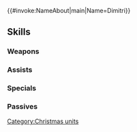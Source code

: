 {{#invoke:NameAbout|main|Name=Dimitri}}{{HeroPage Tabs}}
{{Hero Infobox
|Name=Dimitri
|Title=Blessed Protector
|WeaponType=Green Axe
|MoveType=Cavalry
|Origin=Fire Emblem: Three Houses
|Gender=Male
|actorEN=Chris Hackney
|actorJP=石川界人
|artist=argon
|artist-extra=Trys Inc.
|additionDate=December 14, 2023
|releaseDate=December 14, 2023
|cv1=12
|cv2=300100
|TagID=冬祭ディミトリ
|InternalID=1037
|Properties=special
|description=Crown prince of the Holy Kingdom of Faerghus, delivering winter warmth to the people of Askr as their winter envoy. Appears in Fire Emblem: Three Houses.
}}
{{Stats Page
|Lv1HP=19|Lv1ATK=8|Lv1SPD=13|Lv1DEF=8|Lv1RES=4
|GRHP=50|GRATK=90|GRSPD=75|GRDEF=55|GRRES=35
}}
==Skills==
===Weapons===
{{Weapons Table
|weapon1=Iron Axe
|weapon1Default=1
|weapon1Unlock=1
|weapon2=Steel Axe
|weapon2Default=2
|weapon2Unlock=2
|weapon3=Silver Axe
|weapon3Default=4
|weapon3Unlock=3
|weapon4=Blue Yule Axe
|weapon4Default=5
|weapon4Unlock=5
}}
===Assists===
{{Assists Table}}
===Specials===
{{Specials Table
|special1=Dragon Gaze
|special1Default=4
|special1Unlock=3
|special2=Draconic Aura
|special2Unlock=4
|special3=No Quarter
|special3Unlock=5
}}
===Passives===
{{Passives Table
|passiveA1=Atk/Spd Prime 1
|passiveA2=Atk/Spd Prime 2
|passiveA3=Atk/Spd Prime 3
|passiveA4=Atk/Spd Prime 4
|passiveA1Unlock=2
|passiveA2Unlock=3
|passiveA3Unlock=4
|passiveA4Unlock=5
|passiveB1=Barbarity
|passiveB1Unlock=5
|passiveC1=Panic Smoke 1
|passiveC2=Panic Smoke 2
|passiveC3=Panic Smoke 3
|passiveC4=Panic Smoke 4
|passiveC1Unlock=2
|passiveC2Unlock=3
|passiveC3Unlock=4
|passiveC4Unlock=5
}}
{{Heroes Navbox}}
[[Category:Christmas units]]